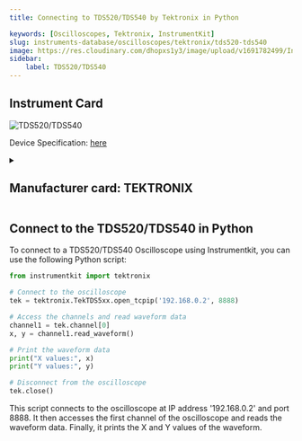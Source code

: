 ```yaml
---
title: Connecting to TDS520/TDS540 by Tektronix in Python

keywords: [Oscilloscopes, Tektronix, InstrumentKit] 
slug: instruments-database/oscilloscopes/tektronix/tds520-tds540 
image: https://res.cloudinary.com/dhopxs1y3/image/upload/v1691782499/Instruments/Oscilloscopes/TDS520-TDS540/TDS520-TDS540.jpg
sidebar:
    label: TDS520/TDS540 
---
```



## Instrument Card



![TDS520/TDS540](https://res.cloudinary.com/dhopxs1y3/image/upload/v1691782499/Instruments/Oscilloscopes/TDS520-TDS540/TDS520-TDS540.jpg)

Device Specification: [here](https://xdevs.com/doc/Tektronix/TDS520/TEKTRONIX_Company_Ad_TDS520_w_Datasheet.pdf)

<details style={{ marginTop: "15px"}}>
<summary><h2 style={{display:'inline'}}>Manufacturer card: TEKTRONIX</h2></summary>

![TEKTRONIX](https://res.cloudinary.com/dhopxs1y3/image/upload/v1692806108/Instruments/Vendor%20Logos/Tektronix.png)

Tektronix, Inc., historically widely known as Tek, is an American company best known for manufacturing test and measurement devices such as [oscilloscopes](https://en.wikipedia.org/wiki/Oscilloscope), [logic analyzers](https://en.wikipedia.org/wiki/Logic_analyzer), and video and mobile test protocol equipment.

- Headquarters: USA
- Yearly Revenue (millions, USD): 5800
- Vendor Website: [here](https://www.tek.com/en)

</details>


<FeaturedInstrumentVideo category="OSCILLOSCOPES" />

## Connect to the TDS520/TDS540 in Python





<Tabs>

<SectionsCard category="OSCILLOSCOPES" manufacturer="Tektronix"></SectionsCard>

<TabItem value="InstrumentKit" label="InstrumentKit">

To connect to a TDS520/TDS540 Oscilloscope using Instrumentkit, you can use the following Python script:

```python
from instrumentkit import tektronix

# Connect to the oscilloscope
tek = tektronix.TekTDS5xx.open_tcpip('192.168.0.2', 8888)

# Access the channels and read waveform data
channel1 = tek.channel[0]
x, y = channel1.read_waveform()

# Print the waveform data
print("X values:", x)
print("Y values:", y)

# Disconnect from the oscilloscope
tek.close()
```

This script connects to the oscilloscope at IP address '192.168.0.2' and port 8888. It then accesses the first channel of the oscilloscope and reads the waveform data. Finally, it prints the X and Y values of the waveform.

</TabItem>
</Tabs>